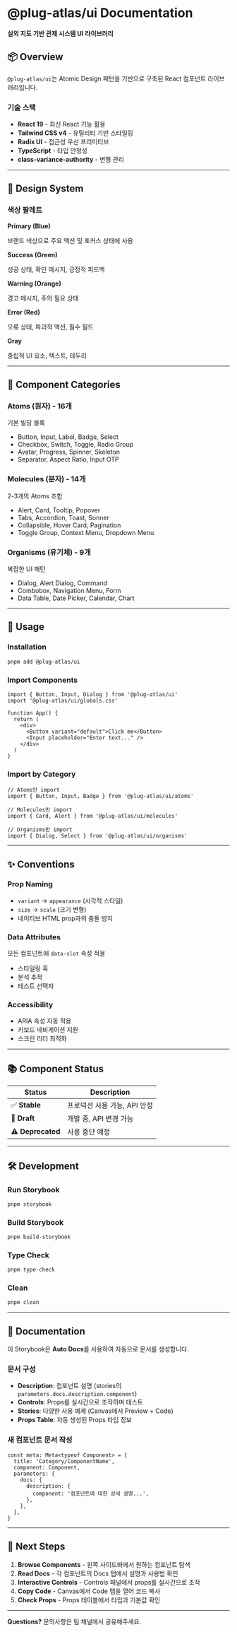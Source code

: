
<Meta title="Introduction/Getting Started" />

# @plug-atlas/ui Documentation

**실외 지도 기반 관제 시스템 UI 라이브러리**

## 📦 Overview

`@plug-atlas/ui`는 Atomic Design 패턴을 기반으로 구축된 React 컴포넌트 라이브러리입니다.

### 기술 스택
- **React 19** - 최신 React 기능 활용
- **Tailwind CSS v4** - 유틸리티 기반 스타일링
- **Radix UI** - 접근성 우선 프리미티브
- **TypeScript** - 타입 안정성
- **class-variance-authority** - 변형 관리

---

## 🎨 Design System

### 색상 팔레트

<div style={{ display: 'grid', gridTemplateColumns: 'repeat(auto-fit, minmax(200px, 1fr))', gap: '1rem', marginTop: '1rem' }}>
  <div>
    <div style={{ height: '80px', background: 'linear-gradient(135deg, #3b82f6 0%, #1d4ed8 100%)', borderRadius: '8px', marginBottom: '0.5rem' }}></div>
    <strong>Primary (Blue)</strong>
    <p style={{ fontSize: '0.875rem', color: '#6b7280' }}>브랜드 색상으로 주요 액션 및 포커스 상태에 사용</p>
  </div>

  <div>
    <div style={{ height: '80px', background: 'linear-gradient(135deg, #10b981 0%, #059669 100%)', borderRadius: '8px', marginBottom: '0.5rem' }}></div>
    <strong>Success (Green)</strong>
    <p style={{ fontSize: '0.875rem', color: '#6b7280' }}>성공 상태, 확인 메시지, 긍정적 피드백</p>
  </div>

  <div>
    <div style={{ height: '80px', background: 'linear-gradient(135deg, #f59e0b 0%, #d97706 100%)', borderRadius: '8px', marginBottom: '0.5rem' }}></div>
    <strong>Warning (Orange)</strong>
    <p style={{ fontSize: '0.875rem', color: '#6b7280' }}>경고 메시지, 주의 필요 상태</p>
  </div>

  <div>
    <div style={{ height: '80px', background: 'linear-gradient(135deg, #ef4444 0%, #dc2626 100%)', borderRadius: '8px', marginBottom: '0.5rem' }}></div>
    <strong>Error (Red)</strong>
    <p style={{ fontSize: '0.875rem', color: '#6b7280' }}>오류 상태, 파괴적 액션, 필수 필드</p>
  </div>

  <div>
    <div style={{ height: '80px', background: 'linear-gradient(135deg, #6b7280 0%, #374151 100%)', borderRadius: '8px', marginBottom: '0.5rem' }}></div>
    <strong>Gray</strong>
    <p style={{ fontSize: '0.875rem', color: '#6b7280' }}>중립적 UI 요소, 텍스트, 테두리</p>
  </div>
</div>

---

## 📐 Component Categories

### Atoms (원자) - 16개
기본 빌딩 블록
- Button, Input, Label, Badge, Select
- Checkbox, Switch, Toggle, Radio Group
- Avatar, Progress, Spinner, Skeleton
- Separator, Aspect Ratio, Input OTP

### Molecules (분자) - 14개
2-3개의 Atoms 조합
- Alert, Card, Tooltip, Popover
- Tabs, Accordion, Toast, Sonner
- Collapsible, Hover Card, Pagination
- Toggle Group, Context Menu, Dropdown Menu

### Organisms (유기체) - 9개
복잡한 UI 패턴
- Dialog, Alert Dialog, Command
- Combobox, Navigation Menu, Form
- Data Table, Date Picker, Calendar, Chart

---

## 🚀 Usage

### Installation

```bash
pnpm add @plug-atlas/ui
```

### Import Components

```tsx
import { Button, Input, Dialog } from '@plug-atlas/ui'
import '@plug-atlas/ui/globals.css'

function App() {
  return (
    <div>
      <Button variant="default">Click me</Button>
      <Input placeholder="Enter text..." />
    </div>
  )
}
```

### Import by Category

```tsx
// Atoms만 import
import { Button, Input, Badge } from '@plug-atlas/ui/atoms'

// Molecules만 import
import { Card, Alert } from '@plug-atlas/ui/molecules'

// Organisms만 import
import { Dialog, Select } from '@plug-atlas/ui/organisms'
```

---

## ✨ Conventions

### Prop Naming
- `variant` → `appearance` (시각적 스타일)
- `size` → `scale` (크기 변형)
- 네이티브 HTML prop과의 충돌 방지

### Data Attributes
모든 컴포넌트에 `data-slot` 속성 적용
- 스타일링 훅
- 분석 추적
- 테스트 선택자

### Accessibility
- ARIA 속성 자동 적용
- 키보드 네비게이션 지원
- 스크린 리더 최적화

---

## 📚 Component Status

| Status | Description |
|--------|-------------|
| ✅ **Stable** | 프로덕션 사용 가능, API 안정 |
| 🚧 **Draft** | 개발 중, API 변경 가능 |
| ⚠️ **Deprecated** | 사용 중단 예정 |

---

## 🛠 Development

### Run Storybook

```bash
pnpm storybook
```

### Build Storybook

```bash
pnpm build-storybook
```

### Type Check

```bash
pnpm type-check
```

### Clean

```bash
pnpm clean
```

---

## 📖 Documentation

이 Storybook은 **Auto Docs**를 사용하여 자동으로 문서를 생성합니다.

### 문서 구성
- **Description**: 컴포넌트 설명 (stories의 `parameters.docs.description.component`)
- **Controls**: Props를 실시간으로 조작하며 테스트
- **Stories**: 다양한 사용 예제 (Canvas에서 Preview + Code)
- **Props Table**: 자동 생성된 Props 타입 정보

### 새 컴포넌트 문서 작성
```tsx
const meta: Meta<typeof Component> = {
  title: 'Category/ComponentName',
  component: Component,
  parameters: {
    docs: {
      description: {
        component: '컴포넌트에 대한 상세 설명...',
      },
    },
  },
}
```

---

## 📖 Next Steps

1. **Browse Components** - 왼쪽 사이드바에서 원하는 컴포넌트 탐색
2. **Read Docs** - 각 컴포넌트의 Docs 탭에서 설명과 사용법 확인
3. **Interactive Controls** - Controls 패널에서 props를 실시간으로 조작
4. **Copy Code** - Canvas에서 Code 탭을 열어 코드 복사
5. **Check Props** - Props 테이블에서 타입과 기본값 확인

---

**Questions?** 문의사항은 팀 채널에서 공유해주세요.
